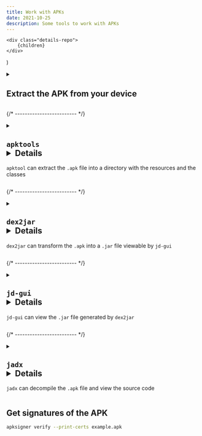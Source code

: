 ```yaml
---
title: Work with APKs
date: 2021-10-25
description: Some tools to work with APKs
---
```


<style>
    {`
    .details-repo{
        text-align: right;
        font-size: 1rem;
        font-weight: normal;
        display: inline-block;
    }
    `}
</style>

    <div class="details-repo">
        {children}
    </div>
)

<details>
<summary>

## Extract the APK from your device

</summary>

### With `APK Extractor`

- install an `APK Extractor` app from the Store
- launch the app
- select the app you want to extract
- the app will create an `.apk` file

### With `adb` <Details>https://developer.android.com/tools/adb</Details>

- install `adb` on your computer
- get the full app name with `adb shell pm list packages | grep APP_NAME`
- get the apk path with `adb shell pm path FULL_APP_NAME`
- pull the apk with `adb pull APK_PATH`

</details>

{/* ------------------------- */}

<details>
<summary>

## `apktools` <Details>https://github.com/iBotPeaches/Apktool</Details>
`apktool` can extract the `.apk` file into a directory with the resources and the classes

</summary>


- Follow the docs on https://apktool.org/docs/install
- download the latest release
- run `java -jar apktool.jar d APP_NAME.apk`

</details>

{/* ------------------------- */}

<details>
<summary>

## `dex2jar` <Details>https://github.com/pxb1988/dex2jar</Details>

`dex2jar` can transform the `.apk` into a `.jar` file viewable by `jd-gui`

</summary>


- https://github.com/pxb1988/dex2jar/releases
- download the latest release
- extract the zip file
- run `d2j-dex2jar.sh APP_NAME.apk`

</details>

{/* ------------------------- */}

<details>
<summary>

## `jd-gui` <Details>https://github.com/java-decompiler/jd-gui</Details>

`jd-gui` can view the `.jar` file generated by `dex2jar`

</summary>

- https://github.com/java-decompiler/jd-gui/releases
- download the latest release
- run `java -jar jd-gui.jar APP_NAME-dex2jar.jar`
- you can now see classes

</details>

{/* ------------------------- */}

<details>
<summary>

## `jadx` <Details>https://github.com/skylot/jadx</Details>

`jadx` can decompile the `.apk` file and view the source code

</summary>


- https://github.com/skylot/jadx/releases
- download the latest release
- run `jadx -d out_folder APP_NAME.apk`
- you can now see the source code
- run `jadx-gui` (and open the APK inside ) to see the source code in a GUI


</details>

## Get signatures of the APK

```bash
apksigner verify --print-certs example.apk
```
